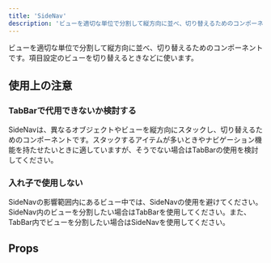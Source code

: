 ```yaml
---
title: 'SideNav'
description: 'ビューを適切な単位で分割して縦方向に並べ、切り替えるためのコンポーネントです。'
---
```


ビューを適切な単位で分割して縦方向に並べ、切り替えるためのコンポーネントです。項目設定のビューを切り替えるときなどに使います。

<ComponentStory name="SideNav" />

## 使用上の注意

### TabBarで代用できないか検討する
SideNavは、異なるオブジェクトやビューを縦方向にスタックし、切り替えるためのコンポーネントです。スタックするアイテムが多いときやナビゲーション機能を持たせたいときに適していますが、そうでない場合はTabBarの使用を検討してください。

### 入れ子で使用しない
SideNavの影響範囲内にあるビュー中では、SideNavの使用を避けてください。SideNav内のビューを分割したい場合はTabBarを使用してください。また、TabBar内でビューを分割したい場合はSideNavを使用してください。

## Props

<ComponentPropsTable name="SideNav" showTitle />
<ComponentPropsTable name="SideNavItem" showTitle />

